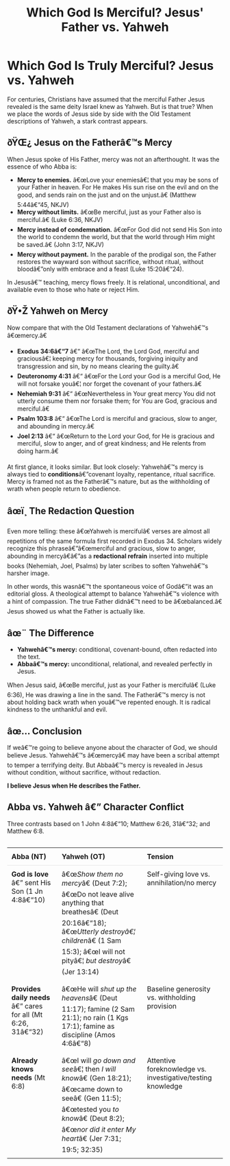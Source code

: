 ﻿---
title: "Which God Is Merciful? Jesus' Father vs. Yahweh"
description: "Jesus described His Father as merciful, compassionate, and relational. Yahwehâ€™s mercy was conditional and often redacted into the text."
pubDate: 2025-08-23
seo: "Jesus Father mercy, Yahweh mercy, Abba vs Yahweh, Jesus describes the Father, redaction Old Testament"
excerpt: "Jesus revealed a Father of mercy and compassion. Yahwehâ€™s mercy, by contrast, was conditional and often redactional. Letâ€™s compare the two."
tags: ["El Elyon vs Yahweh", "God of mercy", "Who is the true God", "Deconstruction and faith"]
categories: ["Father Revealed", "Scripture & Redaction"]
draft: false
---

# **Which God Is Truly Merciful? Jesus vs. Yahweh**

For centuries, Christians have assumed that the merciful Father Jesus revealed is the same deity Israel knew as Yahweh. But is that true? When we place the words of Jesus side by side with the Old Testament descriptions of Yahweh, a stark contrast appears.  

## ðŸŒ¿ Jesus on the Fatherâ€™s Mercy  
When Jesus spoke of His Father, mercy was not an afterthought. It was the essence of who Abba is:  

- **Mercy to enemies.** â€œLove your enemiesâ€¦ that you may be sons of your Father in heaven. For He makes His sun rise on the evil and on the good, and sends rain on the just and on the unjust.â€ (Matthew 5:44â€“45, NKJV)  
- **Mercy without limits.** â€œBe merciful, just as your Father also is merciful.â€ (Luke 6:36, NKJV)  
- **Mercy instead of condemnation.** â€œFor God did not send His Son into the world to condemn the world, but that the world through Him might be saved.â€ (John 3:17, NKJV)  
- **Mercy without payment.** In the parable of the prodigal son, the Father restores the wayward son without sacrifice, without ritual, without bloodâ€”only with embrace and a feast (Luke 15:20â€“24).  

In Jesusâ€™ teaching, mercy flows freely. It is relational, unconditional, and available even to those who hate or reject Him.  

## ðŸ•Ž Yahweh on Mercy  
Now compare that with the Old Testament declarations of Yahwehâ€™s â€œmercy.â€  

- **Exodus 34:6â€“7** â€“ â€œThe Lord, the Lord God, merciful and graciousâ€¦ keeping mercy for thousands, forgiving iniquity and transgression and sin, by no means clearing the guilty.â€  
- **Deuteronomy 4:31** â€“ â€œFor the Lord your God is a merciful God, He will not forsake youâ€¦ nor forget the covenant of your fathers.â€  
- **Nehemiah 9:31** â€“ â€œNevertheless in Your great mercy You did not utterly consume them nor forsake them; for You are God, gracious and merciful.â€  
- **Psalm 103:8** â€“ â€œThe Lord is merciful and gracious, slow to anger, and abounding in mercy.â€  
- **Joel 2:13** â€“ â€œReturn to the Lord your God, for He is gracious and merciful, slow to anger, and of great kindness; and He relents from doing harm.â€  

At first glance, it looks similar. But look closely: Yahwehâ€™s mercy is always tied to **conditions**â€”covenant loyalty, repentance, ritual sacrifice. Mercy is framed not as the Fatherâ€™s nature, but as the withholding of wrath when people return to obedience.  

## âœï¸ The Redaction Question  
Even more telling: these â€œYahweh is mercifulâ€ verses are almost all repetitions of the same formula first recorded in Exodus 34. Scholars widely recognize this phraseâ€”â€œmerciful and gracious, slow to anger, abounding in mercyâ€â€”as a **redactional refrain** inserted into multiple books (Nehemiah, Joel, Psalms) by later scribes to soften Yahwehâ€™s harsher image.  

In other words, this wasnâ€™t the spontaneous voice of Godâ€”it was an editorial gloss. A theological attempt to balance Yahwehâ€™s violence with a hint of compassion. The true Father didnâ€™t need to be â€œbalanced.â€ Jesus showed us what the Father is actually like.  

## âœ¨ The Difference  
- **Yahwehâ€™s mercy:** conditional, covenant-bound, often redacted into the text.  
- **Abbaâ€™s mercy:** unconditional, relational, and revealed perfectly in Jesus.  

When Jesus said, â€œBe merciful, just as your Father is mercifulâ€ (Luke 6:36), He was drawing a line in the sand. The Fatherâ€™s mercy is not about holding back wrath when youâ€™ve repented enough. It is radical kindness to the unthankful and evil.  

## âœ… Conclusion  
If weâ€™re going to believe anyone about the character of God, we should believe Jesus. Yahwehâ€™s â€œmercyâ€ may have been a scribal attempt to temper a terrifying deity. But Abbaâ€™s mercy is revealed in Jesus without condition, without sacrifice, without redaction.  

**I believe Jesus when He describes the Father.**  

<section class="card" style="margin-top:16px">
  <h2>Abba vs. Yahweh â€” Character Conflict</h2>
  <p class="muted">Three contrasts based on 1 John 4:8â€“10; Matthew 6:26, 31â€“32; and Matthew 6:8.</p>
  <div style="overflow-x:auto">
    <table style="width:100%; border-collapse:collapse">
      <thead>
        <tr>
          <th style="text-align:left; padding:10px; border-bottom:1px solid rgba(0,0,0,.1)">Abba (NT)</th>
          <th style="text-align:left; padding:10px; border-bottom:1px solid rgba(0,0,0,.1)">Yahweh (OT)</th>
          <th style="text-align:left; padding:10px; border-bottom:1px solid rgba(0,0,0,.1)">Tension</th>
        </tr>
      </thead>
      <tbody>
        <tr>
          <td style="vertical-align:top; padding:10px"><strong>God is love</strong> â€” sent His Son (1 Jn 4:8â€“10)</td>
          <td style="vertical-align:top; padding:10px">â€œ<em>Show them no mercy</em>â€ (Deut 7:2); â€œDo not leave alive anything that breathesâ€ (Deut 20:16â€“18); â€œ<em>Utterly destroyâ€¦ children</em>â€ (1 Sam 15:3); â€œI will not pityâ€¦ <em>but destroy</em>â€ (Jer 13:14)</td>
          <td style="vertical-align:top; padding:10px">Self-giving love vs. annihilation/no mercy</td>
        </tr>
        <tr>
          <td style="vertical-align:top; padding:10px"><strong>Provides daily needs</strong> â€” cares for all (Mt 6:26, 31â€“32)</td>
          <td style="vertical-align:top; padding:10px">â€œHe will <em>shut up the heavens</em>â€ (Deut 11:17); famine (2 Sam 21:1); no rain (1 Kgs 17:1); famine as discipline (Amos 4:6â€“8)</td>
          <td style="vertical-align:top; padding:10px">Baseline generosity vs. withholding provision</td>
        </tr>
        <tr>
          <td style="vertical-align:top; padding:10px"><strong>Already knows needs</strong> (Mt 6:8)</td>
          <td style="vertical-align:top; padding:10px">â€œI will <em>go down and see</em>â€¦ then <em>I will know</em>â€ (Gen 18:21); â€œcame down to seeâ€ (Gen 11:5); â€œtested you <em>to know</em>â€ (Deut 8:2); â€œ<em>nor did it enter My heart</em>â€ (Jer 7:31; 19:5; 32:35)</td>
          <td style="vertical-align:top; padding:10px">Attentive foreknowledge vs. investigative/testing knowledge</td>
        </tr>
      </tbody>
    </table>
  </div>
</section>
